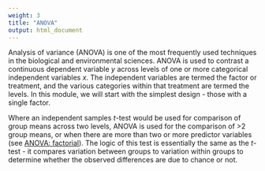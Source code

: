 ```yaml
---
weight: 3
title: "ANOVA"
output: html_document
---
```


Analysis of variance (ANOVA) is one of the most frequently used techniques in the biological and environmental sciences. ANOVA is used to contrast a continuous dependent variable *y* across levels of one or more categorical independent variables *x*. The independent variables are termed the factor or treatment, and the various categories within that treatment are termed the levels. In this module, we will start with the simplest design - those with a single factor.

Where an independent samples *t*-test would be used for comparison of group means across two levels, ANOVA is used for the comparison of >2 group means, or when there are more than two or more predictor variables (see [ANOVA: factorial](http://environmentalcomputing.net/analysis-of-variance-factorial/)). The logic of this test is essentially the same as the *t*-test - it compares variation between groups to variation within groups to determine whether the observed differences are due to chance or not.